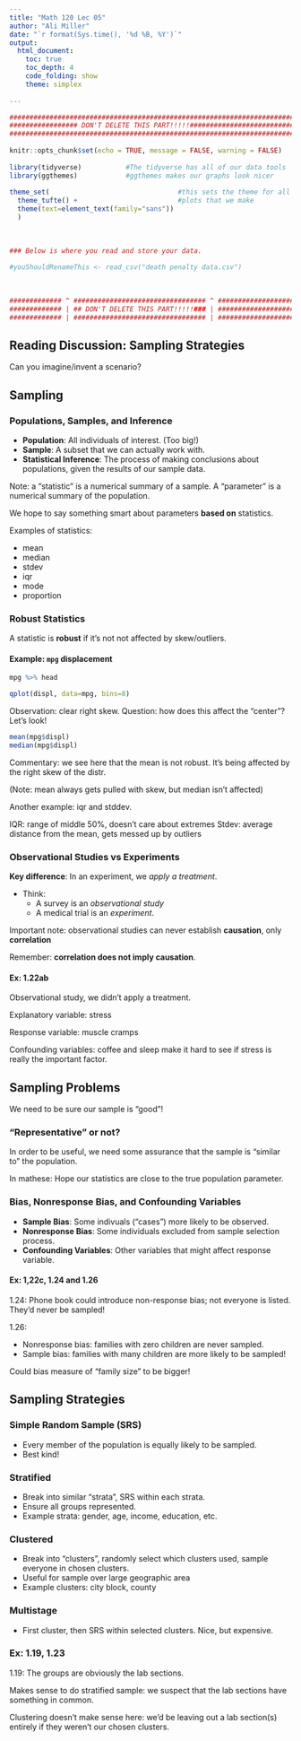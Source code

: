 ```yaml
---
title: "Math 120 Lec 05"
author: "Ali Miller"
date: "`r format(Sys.time(), '%d %B, %Y')`"
output: 
  html_document:
    toc: true
    toc_depth: 4
    code_folding: show
    theme: simplex
  
---
```


```r
###########################################################################
################# DON'T DELETE THIS PART!!!!!##############################
###########################################################################
                                                                          #
knitr::opts_chunk$set(echo = TRUE, message = FALSE, warning = FALSE)      #
                                                                          #
library(tidyverse)           #The tidyverse has all of our data tools     #
library(ggthemes)            #ggthemes makes our graphs look nicer        #
                                                                          # 
theme_set(                                #this sets the theme for all    #
  theme_tufte() +                         #plots that we make             #
  theme(text=element_text(family="sans"))                                 #
  )                                                                       #
                                                                          #
                                                                          #
                                                                          #
### Below is where you read and store your data.                          #
                                                                          #
#youShouldRenameThis <- read_csv("death penalty data.csv")
                                                                          #
                                                                          #
                                                                          #
############# ^ ################################# ^ #######################
############# | ## DON'T DELETE THIS PART!!!!!### | #######################
############# | ################################# | #######################
```

##  Reading Discussion: Sampling Strategies

Can you imagine/invent a scenario?

## Sampling 

### Populations, Samples, and Inference

- **Population**:  All individuals of interest. (Too big!)
- **Sample**:  A subset that we can actually work with.
- **Statistical Inference**:  The process of making conclusions about populations, given the results of our sample data.


Note: a "statistic" is a numerical summary of a sample.  A "parameter" is a numerical summary of the population.

We hope to say something smart about parameters **based on** statistics.

Examples of statistics:

- mean
- median
- stdev
- iqr
- mode
- proportion

### Robust Statistics

A statistic is **robust** if it's not not affected by skew/outliers.




#### Example: `mpg` displacement


```r

mpg %>% head

qplot(displ, data=mpg, bins=8)

```

Observation: clear right skew.  Question:  how does this affect the "center"?  Let's look!

```r

mean(mpg$displ)
median(mpg$displ)


```

Commentary:  we see here that the mean is not robust.  It's being affected by the right skew of the distr.  

(Note:  mean always gets pulled with skew, but median isn't affected)

Another example:  iqr and stddev.  

IQR:  range of middle 50%, doesn't care about extremes
Stdev:  average distance from the mean, gets messed up by outliers




### Observational Studies vs Experiments

**Key difference**: In an experiment, we *apply a treatment*.

- Think: 
  - A survey is an *observational study*
  - A medical trial is an *experiment*.
  
Important note:  observational studies can never establish **causation**, only **correlation**

Remember:   **correlation does not imply causation**.


   

#### Ex: 1.22ab

Observational study, we didn't apply a treatment.

Explanatory variable:  stress

Response variable:  muscle cramps

Confounding variables: coffee and sleep make it hard to see if stress is really the important factor.



## Sampling Problems

We need to be sure our sample is "good"!

### "Representative" or not?

In order to be useful, we need some assurance that the sample is "similar to" the population.  

In mathese:  Hope our statistics are close to the true population parameter.


###  Bias, Nonresponse Bias, and Confounding Variables

- **Sample Bias**:  Some indivuals ("cases") more likely to be observed.
- **Nonresponse Bias**:  Some individuals excluded from sample selection process.
- **Confounding Variables**:  Other variables that might affect response variable.

#### Ex:  1,22c, 1.24 and 1.26

1.24:  Phone book could introduce non-response bias; not everyone is listed.  They'd never be sampled!


1.26:

- Nonresponse bias:  families with zero children are never sampled.
- Sample bias:  families with many children are more likely to be sampled!

Could bias measure of "family size" to be bigger!


## Sampling Strategies

### Simple Random Sample (SRS)

- Every member of the population is equally likely to be sampled.
- Best kind!

### Stratified

- Break into similar "strata", SRS within each strata.
- Ensure all groups represented.
- Example strata: gender, age, income, education, etc.

### Clustered

- Break into "clusters", randomly select which clusters used, sample everyone in chosen clusters.
- Useful for sample over large geographic area
- Example clusters: city block, county

### Multistage

- First cluster, then SRS within selected clusters.  Nice, but expensive.

### Ex: 1.19, 1.23

1.19:  The groups are obviously the lab sections.

Makes sense to do stratified sample:  we suspect that the lab sections have something in common.

Clustering doesn't make sense here:  we'd be leaving out a lab section(s) entirely if they weren't our chosen clusters.

